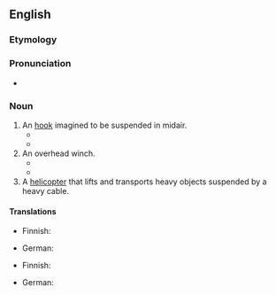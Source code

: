 ==English==

===Etymology===
{{compound|en|sky|hook}}

===Pronunciation===
* {{IPA|/ˈskaɪˌhʊk/|lang=en}}

===Noun===
{{wikipedia}}
{{en-noun}}

# An [[hook]] imagined to be suspended in midair.
#* {{quote-book
|lang=en
|year=1995
|title=Darwin's Dangerous Idea: Evolution and the Meanings of Life
|author={{w|Daniel Dennett}}
|isbn=0-684-80290-2
|page=80
|pageurl=http://books.google.com/books?id=FvRqtnpVotwC&pg=PA80&dq=skyhooks
|passage=Those who yearn for '''skyhooks''' call those who eagerly settle for cranes "reductionists", and they can often make reductionism seem philistine and heartless.
}}
#* {{quote-book
|lang=en
|date=2012-06-19
|title=On the Origin of Tepees: The Evolution of Ideas (and Ourselves)
|author=Jonnie Hughes
|location=New York
|publisher=Free Press
|isbn=1439110247
|page=188
|pageurl=http://books.google.com/books?id=fA396xcLvQcC&pg=PA188&dq=skyhook
|passage=It wasn't a miraculous '''skyhook'''—no god was needed.
}}
# An overhead winch.
#* {{quote-magazine
|lang=en
|year=2009
|month=January
|author=Mike Brown
|title=The Art of Dismantling Your Restoration Project
|magazine=Walneck's Classic Cycle Trader
|page=109
|pageurl=http://books.google.com/books?id=AnunTPRQpf8C&pg=PA109&dq=skyhook
|passage=To each bolt attach a short length of chain and then run the individual chains to another large one that is run up to the '''skyhook''', which is nothing more than a ratchet cable winch held by an overhead rafter.
}}
#* {{quote-book
|lang=en
|year=2013
|title=Jared's Song: Elrek's Rise
|author=Mike Ginns
|location=Bloomington, IN
|publisher={{w|AuthorHouse}}
|page=394
|pageurl=http://books.google.com/books?id=cSxuuC37fk0C&pg=PA394&dq=skyhook
|passage=Jeta stood with her knobbly fists on her hips watching the two of them Goo the cylinders to the '''skyhooks'''. Those were the invaluable little workhorses of the construction forces everywhere. A simple but powerful grav unit with a winch and a hook.
}}
# A [[helicopter]] that lifts and transports heavy objects suspended by a heavy cable.

====Translations====
{{trans-top|imaginary hook suspended in the air}}
* Finnish: {{t|fi|avaruuskoukku}}
{{trans-mid}}
* German: {{t|de|Skyhook|m}}
{{trans-bottom}}

{{trans-top|helicopter that lifts and transports heavy objects}}
* Finnish: {{t|fi|[[raskas]] [[kuljetushelikopteri]]}}
{{trans-mid}}
* German: {{t|de|Skyhook|m}}
{{trans-bottom}}